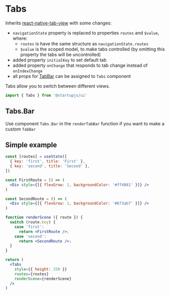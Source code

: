 
# Tabs

Inherits [react-native-tab-view](https://github.com/satya164/react-native-tab-view) with some changes:

- `navigationState` property is replaced to properties `routes` and `$value`, where:
  - `routes` is have the same structure as `navigationState.routes`
  - `$value` is the scoped model, to make tabs controlled (by omitting this property the tabs will be uncontrolled)
- added property `initialKey` to set default tab
- added property `onChange` that responds to tab change instead of `onIndexChange`
- all props for [TabBar](https://github.com/satya164/react-native-tab-view#tabbar) can be assigned to `Tabs` component

Tabs allow you to switch between different views.

```jsx
import { Tabs } from '@startupjs/ui'
```

## Tabs.Bar
Use component `Tabs.Bar` in the `renderTabBar` function if you want to make a custom `TabBar`

## Simple example

```jsx example={"noScroll":true}
const [routes] = useState([
  { key: 'first', title: 'First' },
  { key: 'second', title: 'Second' },
])

const FirstRoute = () => (
  <Div style={[{ flexGrow: 1, backgroundColor: '#ff4081' }]} />
)

const SecondRoute = () => (
  <Div style={[{ flexGrow: 1, backgroundColor: '#673ab7' }]} />
)

function renderScene ({ route }) {
  switch (route.key) {
    case 'first':
      return <FirstRoute />;
    case 'second':
      return <SecondRoute />;
  }
}

return (
  <Tabs
    style={{ height: 250 }}
    routes={routes}
    renderScene={renderScene}
  />
)
```
